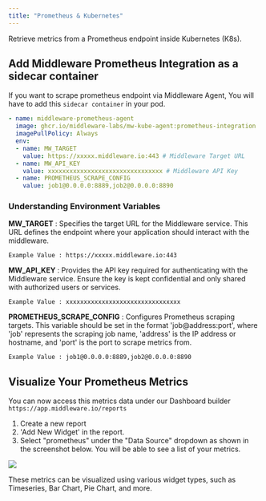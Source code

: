 ```yaml
---
title: "Prometheus & Kubernetes"
---
```

Retrieve metrics from a Prometheus endpoint inside Kubernetes (K8s).

## Add Middleware Prometheus Integration as a sidecar container

If you want to scrape prometheus endpoint via Middleware Agent, You will have to add this `sidecar container` in your pod.

```yaml
- name: middleware-prometheus-agent
  image: ghcr.io/middleware-labs/mw-kube-agent:prometheus-integration
  imagePullPolicy: Always
  env:
  - name: MW_TARGET
    value: https://xxxxx.middleware.io:443 # Middleware Target URL
  - name: MW_API_KEY
    value: xxxxxxxxxxxxxxxxxxxxxxxxxxxxxxxx # Middleware API Key
  - name: PROMETHEUS_SCRAPE_CONFIG
    value: job1@0.0.0.0:8889,job2@0.0.0.0:8890
```

### Understanding Environment Variables

**MW_TARGET** :
Specifies the target URL for the Middleware service. This URL defines the endpoint where your application should interact with the middleware. 

`Example Value : https://xxxxx.middleware.io:443`

**MW_API_KEY** :
Provides the API key required for authenticating with the Middleware service. Ensure the key is kept confidential and only shared with authorized users or services.

`Example Value : xxxxxxxxxxxxxxxxxxxxxxxxxxxxxxxx`

**PROMETHEUS_SCRAPE_CONFIG** :
Configures Prometheus scraping targets. This variable should be set in the format 'job@address:port', where 'job' represents the scraping job name, 'address' is the IP address or hostname, and 'port' is the port to scrape metrics from.

`Example Value : job1@0.0.0.0:8889,job2@0.0.0.0:8890`

## Visualize Your Prometheus Metrics

You can now access this metrics data under our Dashboard builder
`https://app.middleware.io/reports`

1. Create a new report
2. 'Add New Widget' in the report. 
3. Select "prometheus" under the "Data Source" dropdown as shown in the screenshot below. You will be able to see a list of your metrics.
<img src="/images/integration/prometheus-k8s.png" />
<p>These metrics can be visualized using various widget types, such as Timeseries, Bar Chart, Pie Chart, and more.</p>
